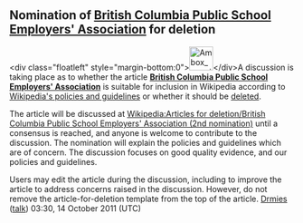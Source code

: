 <article id="33404342" title=User talk:Bcpsea>
	<talkpage id="33404342" title="User talk:Bcpsea">

== Nomination of [[British Columbia Public School Employers' Association]] for deletion ==

&lt;div class=&quot;floatleft&quot; style=&quot;margin-bottom:0&quot;&gt;[[File:Ambox warning orange.svg|42px|alt=|link=]]&lt;/div&gt;A discussion is taking place as to whether the article '''[[British Columbia Public School Employers' Association]]''' is suitable for inclusion in Wikipedia according to [[Wikipedia:List of policies and guidelines|Wikipedia's policies and guidelines]] or whether it should be [[Wikipedia:Deletion policy|deleted]].

The article will be discussed at [[Wikipedia:Articles for deletion/British Columbia Public School Employers' Association (2nd nomination)]] until a consensus is reached, and anyone is welcome to contribute to the discussion. The nomination will explain the policies and guidelines which are of concern. The discussion focuses on good quality evidence, and our policies and guidelines.

Users may edit the article during the discussion, including to improve the article to address concerns raised in the discussion.  However, do not remove the article-for-deletion template from the top of the article. [[User:Drmies|Drmies]] ([[User talk:Drmies|talk]]) 03:30, 14 October 2011 (UTC)
	</talkpage>
</article>